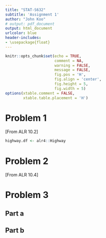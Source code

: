 ```yaml
---
title: "STAT-S632"
subtitle: 'Assignment 1'
author: "John Koo"
# output: pdf_document
output: html_document
urlcolor: blue
header-includes:
- \usepackage{float}
---
```


```r
knitr::opts_chunk$set(echo = TRUE, 
                      comment = NA, 
                      warning = FALSE, 
                      message = FALSE, 
                      fig.pos = 'H', 
                      fig.align = 'center', 
                      fig.height = 5, 
                      fig.width = 5)
options(xtable.comment = FALSE, 
        xtable.table.placement = 'H')
```

# Problem 1

[From ALR 10.2]

```r
highway.df <- alr4::Highway
```

# Problem 2

[From ALR 10.4]

# Problem 3

## Part a

## Part b
